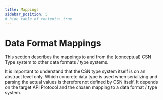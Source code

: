 ```yaml
---
title: Mappings
sidebar_position: 5
# hide_table_of_contents: true
---
```


# Data Format Mappings

This section describes the mappings to and from the (conceptual) CSN Type system to other data formats / type systems.

It is important to understand that the CSN type system itself is on an abstract level only.
Which concrete data type is used when serializing and parsing the actual values is therefore not defined by CSN itself.
It depends on the target API Protocol and the chosen mapping to a data format / type system.


<br />
<DocCardList />
